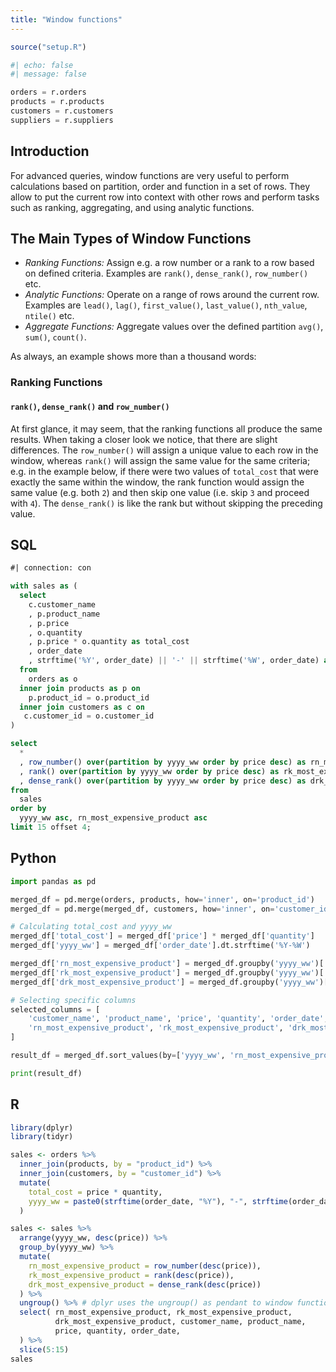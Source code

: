 ```yaml
---
title: "Window functions"
---
```

```r
source("setup.R")
```

```python
#| echo: false
#| message: false

orders = r.orders
products = r.products
customers = r.customers
suppliers = r.suppliers
```

## Introduction
For advanced queries, window functions are very useful to perform calculations based on partition, order and function in a set of rows. They allow to put the current row into context with other rows and perform tasks such as ranking, aggregating, and using analytic functions.

## The Main Types of Window Functions
- *Ranking Functions:* Assign e.g. a row number or a rank to a row based on defined criteria. Examples are `rank()`, `dense_rank()`, `row_number()` etc.
- *Analytic Functions:* Operate on a range of rows around the current row. Examples are `lead()`, `lag()`, `first_value()`, `last_value()`, `nth_value`, `ntile()` etc.
- *Aggregate Functions:* Aggregate values over the defined partition `avg()`, `sum()`, `count()`.

As always, an example shows more than a thousand words:

### Ranking Functions
#### `rank()`, `dense_rank()` and `row_number()`
At first glance, it may seem, that the ranking functions all produce the same results. When taking a closer look we notice, that there are slight differences. The `row_number()` will assign a unique value to each row in the window, whereas `rank()` will assign the same value for the same criteria; e.g. in the example below, if there were two values of `total_cost` that were exactly the same within the window, the rank function would assign the same value (e.g. both `2`) and then skip one value (i.e. skip `3` and proceed with `4`). The `dense_rank()` is like the rank but without skipping the preceding value.

::: {.panel-tabset}

## SQL

```sql
#| connection: con

with sales as (
  select
    c.customer_name  
    , p.product_name
    , p.price
    , o.quantity
    , p.price * o.quantity as total_cost
    , order_date
    , strftime('%Y', order_date) || '-' || strftime('%W', order_date) as yyyy_ww
  from 
    orders as o
  inner join products as p on
    p.product_id = o.product_id
  inner join customers as c on
   c.customer_id = o.customer_id
)

select
  *
  , row_number() over(partition by yyyy_ww order by price desc) as rn_most_expensive_product
  , rank() over(partition by yyyy_ww order by price desc) as rk_most_expensive_product
  , dense_rank() over(partition by yyyy_ww order by price desc) as drk_most_expensive_product
from
  sales
order by
  yyyy_ww asc, rn_most_expensive_product asc
limit 15 offset 4;
```
## Python
```python
import pandas as pd

merged_df = pd.merge(orders, products, how='inner', on='product_id')
merged_df = pd.merge(merged_df, customers, how='inner', on='customer_id')

# Calculating total_cost and yyyy_ww
merged_df['total_cost'] = merged_df['price'] * merged_df['quantity']
merged_df['yyyy_ww'] = merged_df['order_date'].dt.strftime('%Y-%W')

merged_df['rn_most_expensive_product'] = merged_df.groupby('yyyy_ww')['price'].transform(lambda x: x.rank(method='first', ascending=False))
merged_df['rk_most_expensive_product'] = merged_df.groupby('yyyy_ww')['price'].rank(method='min', ascending=False)
merged_df['drk_most_expensive_product'] = merged_df.groupby('yyyy_ww')['price'].rank(method='dense', ascending=False)

# Selecting specific columns
selected_columns = [
    'customer_name', 'product_name', 'price', 'quantity', 'order_date',
    'rn_most_expensive_product', 'rk_most_expensive_product', 'drk_most_expensive_product'
]

result_df = merged_df.sort_values(by=['yyyy_ww', 'rn_most_expensive_product']).head(15)[selected_columns].iloc[4:15]

print(result_df)


```
## R

```r
library(dplyr)
library(tidyr)

sales <- orders %>%
  inner_join(products, by = "product_id") %>%
  inner_join(customers, by = "customer_id") %>%
  mutate(
    total_cost = price * quantity,
    yyyy_ww = paste0(strftime(order_date, "%Y"), "-", strftime(order_date, "%W"))
  )

sales <- sales %>%
  arrange(yyyy_ww, desc(price)) %>%
  group_by(yyyy_ww) %>%
  mutate(
    rn_most_expensive_product = row_number(desc(price)),
    rk_most_expensive_product = rank(desc(price)),
    drk_most_expensive_product = dense_rank(desc(price))
  ) %>%
  ungroup() %>% # dplyr uses the ungroup() as pendant to window functions
  select( rn_most_expensive_product, rk_most_expensive_product,
          drk_most_expensive_product, customer_name, product_name,
          price, quantity, order_date,
  ) %>%
  slice(5:15)
sales

```

:::

